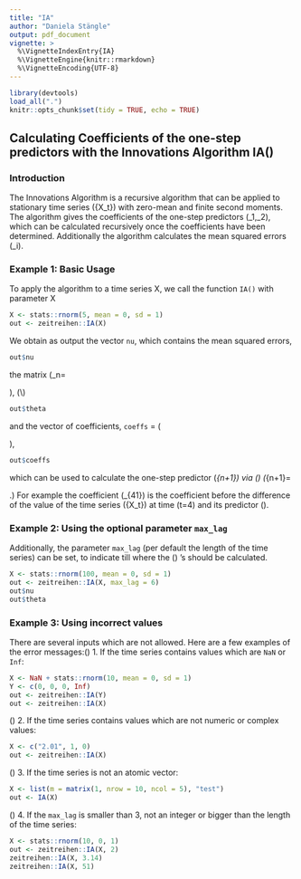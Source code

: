 ```yaml
---
title: "IA"
author: "Daniela Stängle"
output: pdf_document
vignette: >
  %\VignetteIndexEntry{IA}
  %\VignetteEngine{knitr::rmarkdown}
  %\VignetteEncoding{UTF-8}
---
```


```r
library(devtools)
load_all(".")
knitr::opts_chunk$set(tidy = TRUE, echo = TRUE)
```

## Calculating Coefficients of the one-step predictors with the Innovations Algorithm IA()
### Introduction
The Innovations Algorithm is a recursive algorithm that can be applied to stationary time series \(\{X_t\}\) with
zero-mean and finite second moments. The algorithm gives the coefficients of the one-step predictors \(\hat{X}_1,\hat{X}_2\dots\), which can be calculated recursively once the coefficients have been determined.
Additionally the algorithm calculates the mean squared errors \(\nu_i\).  

### Example 1: Basic Usage 
To apply the algorithm to a time series X, we call the function `IA()` with parameter X
```r
X <- stats::rnorm(5, mean = 0, sd = 1)
out <- zeitreihen::IA(X)
```
We obtain as output the vector `nu`, which contains the mean squared errors, 
```r
out$nu
```

the matrix \(\Theta_n=\begin{pmatrix}0&0&0&0&0\\ \theta_{11}&0&0&0&0\\ \theta_{22}&\theta_{21}&0&0&0\\
\theta_{33}&\theta_{32}&\theta_{31}&0&0 \\ \theta_{44}&\theta_{43}&\theta_{42}&\theta_{41}&0\\\end{pmatrix}\),
\(\\\)

```r
out$theta
```
and the vector of coefficients, `coeffs` =  \(\begin{pmatrix}\theta_{41}&\theta_{42}&\theta_{43}&\theta_{44}\end{pmatrix}\),
```r
out$coeffs
```
which can be used to calculate the one-step predictor \(\hat{X}_{n+1}\) via \(\newline\)
\(\hat{X}_{n+1}=\begin{cases} 0,& \text{if } n= 0,\\ \sum\limits_{j=1}^n\theta_{nj}\left(X_{n+1-j}-\hat{X}_{n+1-j}\right),& \text{if } n= 1,2,\dots,\end{cases}.\newline\)
For example the coefficient \(\theta_{41}\) is the coefficient before the difference of the value of the time series \(\{X_t\}\) at time \(t=4\) and its predictor \(\hat{X_4}\). 

### Example 2: Using the optional parameter `max_lag`
Additionally, the parameter `max_lag` (per default the length of the time series) can be set, to indicate till where the \(\theta\) 's should be calculated.
```r
X <- stats::rnorm(100, mean = 0, sd = 1)
out <- zeitreihen::IA(X, max_lag = 6)
out$nu
out$theta
```


### Example 3: Using incorrect values
There are several inputs which are not allowed. Here are a few examples of the error messages:\(\newline\)
1. If the time series contains values which are `NaN` or `Inf`:
```r
X <- NaN + stats::rnorm(10, mean = 0, sd = 1)
Y <- c(0, 0, 0, Inf)
out <- zeitreihen::IA(Y)
out <- zeitreihen::IA(X)
```
\(\newline\)
2. If the time series contains values which are not numeric or complex values:
```r
X <- c("2.01", 1, 0)
out <- zeitreihen::IA(X)
```
\(\newline\)
3. If the time series is not an atomic vector:
```r
X <- list(m = matrix(1, nrow = 10, ncol = 5), "test")
out <- IA(X)
```
\(\newline\)
4. If the `max_lag` is smaller than 3, not an integer or bigger than the length of the time series:
```r
X <- stats::rnorm(10, 0, 1)
out <- zeitreihen::IA(X, 2)
zeitreihen::IA(X, 3.14)
zeitreihen::IA(X, 51)
```



